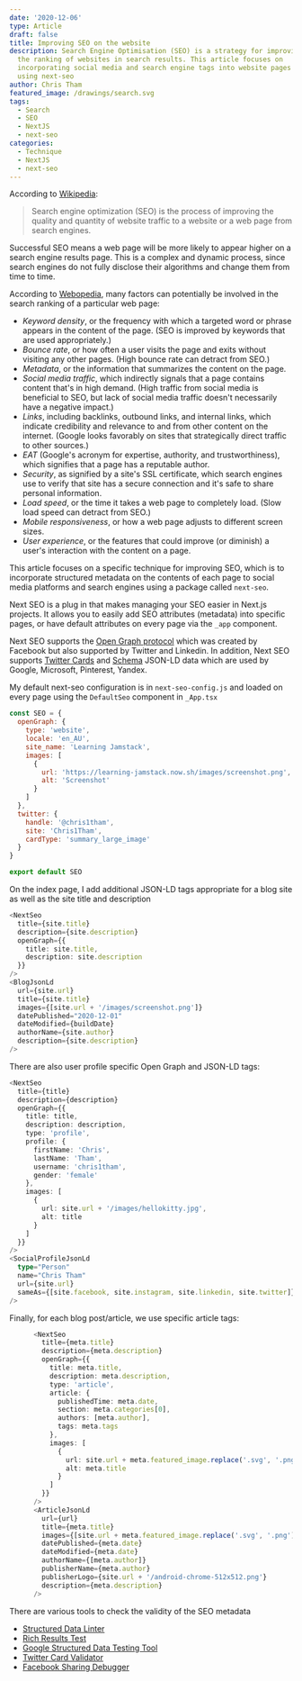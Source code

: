 ```yaml
---
date: '2020-12-06'
type: Article
draft: false
title: Improving SEO on the website
description: Search Engine Optimisation (SEO) is a strategy for improving
  the ranking of websites in search results. This article focuses on
  incorporating social media and search engine tags into website pages
  using next-seo
author: Chris Tham
featured_image: /drawings/search.svg
tags:
  - Search
  - SEO
  - NextJS
  - next-seo
categories:
  - Technique
  - NextJS
  - next-seo
---
```


According to [Wikipedia](https://en.wikipedia.org/wiki/Search_engine_optimization):

> Search engine optimization (SEO) is the process of improving the quality and
> quantity of website traffic to a website or a web page from search engines.

Successful SEO means a web page will be more likely to appear higher on a
search engine results page. This is a complex and dynamic process, since
search engines do not fully disclose their algorithms and change them from
time to time.

According to [Webopedia](https://www.webopedia.com/TERM/S/SEO.html),
many factors can potentially be involved in the
search ranking of a particular web page:

- _Keyword density_, or the frequency with which a targeted word or phrase
  appears in the content of the page. (SEO is improved by keywords that are
  used appropriately.)
- _Bounce rate_, or how often a user visits the page and exits without visiting
  any other pages. (High bounce rate can detract from SEO.)
- _Metadata_, or the information that summarizes the content on the page.
- _Social media traffic_, which indirectly signals that a page contains content
  that's in high demand. (High traffic from social media is beneficial to SEO,
  but lack of social media traffic doesn't necessarily have a negative impact.)
- _Links_, including backlinks, outbound links, and internal links, which
  indicate credibility and relevance to and from other content on the internet.
  (Google looks favorably on sites that strategically direct traffic to other
  sources.)
- _EAT_ (Google's acronym for expertise, authority, and trustworthiness), which
  signifies that a page has a reputable author.
- _Security_, as signified by a site's SSL certificate, which search engines
  use to verify that site has a secure connection and it's safe to share
  personal information.
- _Load speed_, or the time it takes a web page to completely load.
  (Slow load speed can detract from SEO.)
- _Mobile responsiveness_, or how a web page adjusts to different screen sizes.
- _User experience_, or the features that could improve (or diminish) a user's
  interaction with the content on a page.

This article focuses on a specific technique for improving SEO, which is to
incorporate structured metadata on the contents of each page to social
media platforms and search engines using a package called `next-seo`.

Next SEO is a plug in that makes managing your SEO easier in Next.js projects.
It allows you to easily add SEO attributes (metadata) into specific pages, or
have default attributes on every page via the `_app` component.

Next SEO supports the [Open Graph protocol](https://ogp.me) which was created
by Facebook but also supported by Twitter and Linkedin. In addition, Next SEO
supports [Twitter Cards](https://developer.twitter.com/en/docs/twitter-for-websites/cards/guides/getting-started)
and [Schema](https://schema.org) JSON-LD data which are used by
Google, Microsoft, Pinterest, Yandex.

My default next-seo configuration is in `next-seo-config.js` and loaded
on every page using the `DefaultSeo` component in `_App.tsx`

```js
const SEO = {
  openGraph: {
    type: 'website',
    locale: 'en_AU',
    site_name: 'Learning Jamstack',
    images: [
      {
        url: 'https://learning-jamstack.now.sh/images/screenshot.png',
        alt: 'Screenshot'
      }
    ]
  },
  twitter: {
    handle: '@chris1tham',
    site: 'Chris1Tham',
    cardType: 'summary_large_image'
  }
}

export default SEO
```

On the index page, I add additional JSON-LD tags appropriate for a blog site
as well as the site title and description

```ts
<NextSeo
  title={site.title}
  description={site.description}
  openGraph={{
    title: site.title,
    description: site.description
  }}
/>
<BlogJsonLd
  url={site.url}
  title={site.title}
  images={[site.url + '/images/screenshot.png']}
  datePublished="2020-12-01"
  dateModified={buildDate}
  authorName={site.author}
  description={site.description}
/>
```

There are also user profile specific Open Graph and JSON-LD tags:

```ts
<NextSeo
  title={title}
  description={description}
  openGraph={{
    title: title,
    description: description,
    type: 'profile',
    profile: {
      firstName: 'Chris',
      lastName: 'Tham',
      username: 'chris1tham',
      gender: 'female'
    },
    images: [
      {
        url: site.url + '/images/hellokitty.jpg',
        alt: title
      }
    ]
  }}
/>
<SocialProfileJsonLd
  type="Person"
  name="Chris Tham"
  url={site.url}
  sameAs={[site.facebook, site.instagram, site.linkedin, site.twitter]}
/>
```

Finally, for each blog post/article, we use specific article tags:

```ts
      <NextSeo
        title={meta.title}
        description={meta.description}
        openGraph={{
          title: meta.title,
          description: meta.description,
          type: 'article',
          article: {
            publishedTime: meta.date,
            section: meta.categories[0],
            authors: [meta.author],
            tags: meta.tags
          },
          images: [
            {
              url: site.url + meta.featured_image.replace('.svg', '.png'),
              alt: meta.title
            }
          ]
        }}
      />
      <ArticleJsonLd
        url={url}
        title={meta.title}
        images={[site.url + meta.featured_image.replace('.svg', '.png')]}
        datePublished={meta.date}
        dateModified={meta.date}
        authorName={[meta.author]}
        publisherName={meta.author}
        publisherLogo={site.url + '/android-chrome-512x512.png'}
        description={meta.description}
      />
```

There are various tools to check the validity of the SEO metadata
- [Structured Data Linter](http://linter.structured-data.org/?url=https:%2F%2Flearning-jamstack.now.sh)
- [Rich Results Test](https://search.google.com/test/rich-results)
- [Google Structured Data Testing Tool](https://search.google.com/structured-data/testing-tool/)
- [Twitter Card Validator](https://cards-dev.twitter.com/validator)
- [Facebook Sharing Debugger](https://developers.facebook.com/tools/debug/)
